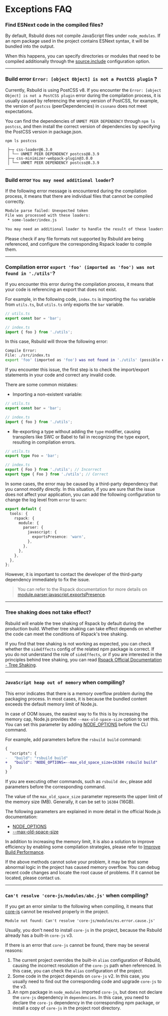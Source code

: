 # Exceptions FAQ

### Find ESNext code in the compiled files?

By default, Rsbuild does not compile JavaScript files under `node_modules`. If an npm package used in the project contains ESNext syntax, it will be bundled into the output.

When this happens, you can specify directories or modules that need to be compiled additionally through the [source.include](/config/source/include) configuration option.

---

### Build error `Error: [object Object] is not a PostCSS plugin` ?

Currently, Rsbuild is using PostCSS v8. If you encounter the `Error: [object Object] is not a PostCSS plugin` error during the compilation process, it is usually caused by referencing the wrong version of PostCSS, for example, the version of `postcss` (peerDependencies) in `cssnano` does not meet expectations.

You can find the dependencies of `UNMET PEER DEPENDENCY` through `npm ls postcss`, and then install the correct version of dependencies by specifying the PostCSS version in package.json.

```
npm ls postcss

 ├─┬ css-loader@6.3.0
 │ └── UNMET PEER DEPENDENCY postcss@8.3.9
 ├─┬ css-minimizer-webpack-plugin@3.0.0
 │ └── UNMET PEER DEPENDENCY postcss@8.3.9
```

---

### Build error `You may need additional loader`?

If the following error message is encountered during the compilation process, it means that there are individual files that cannot be compiled correctly.

```bash
Module parse failed: Unexpected token
File was processed with these loaders:
 * some-loader/index.js

You may need an additional loader to handle the result of these loaders.
```

Please check if any file formats not supported by Rsbuild are being referenced, and configure the corresponding Rspack loader to compile them.

---

### Compilation error `export 'foo' (imported as 'foo') was not found in './utils'`?

If you encounter this error during the compilation process, it means that your code is referencing an export that does not exist.

For example, in the following code, `index.ts` is importing the `foo` variable from `utils.ts`, but `utils.ts` only exports the `bar` variable.

```ts
// utils.ts
export const bar = 'bar';

// index.ts
import { foo } from './utils';
```

In this case, Rsbuild will throw the following error:

```bash
Compile Error:
File: ./src/index.ts
export 'foo' (imported as 'foo') was not found in './utils' (possible exports: bar)
```

If you encounter this issue, the first step is to check the import/export statements in your code and correct any invalid code.

There are some common mistakes:

- Importing a non-existent variable:

```ts
// utils.ts
export const bar = 'bar';

// index.ts
import { foo } from './utils';
```

- Re-exporting a type without adding the `type` modifier, causing transpilers like SWC or Babel to fail in recognizing the type export, resulting in compilation errors.

```ts
// utils.ts
export type Foo = 'bar';

// index.ts
export { Foo } from './utils'; // Incorrect
export type { Foo } from './utils'; // Correct
```

In some cases, the error may be caused by a third-party dependency that you cannot modify directly. In this situation, if you are sure that the issue does not affect your application, you can add the following configuration to change the log level from `error` to `warn`:

```ts title="rsbuild.config.ts"
export default {
  tools: {
    rspack: {
      module: {
        parser: {
          javascript: {
            exportsPresence: 'warn',
          },
        },
      },
    },
  },
};
```

However, it is important to contact the developer of the third-party dependency immediately to fix the issue.

> You can refer to the Rspack documentation for more details on [module.parser.javascript.exportsPresence](https://rspack.dev/config/module#moduleparserjavascriptexportspresence).

---

### Tree shaking does not take effect?

Rsbuild will enable the tree shaking of Rspack by default during the production build. Whether tree shaking can take effect depends on whether the code can meet the conditions of Rspack's tree shaking.

If you find that tree shaking is not working as expected, you can check whether the `sideEffects` config of the related npm package is correct. If you do not understand the role of `sideEffects`, or if you are interested in the principles behind tree shaking, you can read [Rspack Official Documentation - Tree Shaking](https://rspack.dev/guide/optimization/tree-shaking).

---

### `JavaScript heap out of memory` when compiling?

This error indicates that there is a memory overflow problem during the packaging process. In most cases, it is because the bundled content exceeds the default memory limit of Node.js.

In case of OOM issues, the easiest way to fix this is by increasing the memory cap, Node.js provides the `--max-old-space-size` option to set this. You can set this parameter by adding [NODE_OPTIONS](https://nodejs.org/api/cli.html#node_optionsoptions) before the CLI command.

For example, add parameters before the `rsbuild build` command:

```diff title="package.json"
{
  "scripts": {
-   "build": "rsbuild build"
+   "build": "NODE_OPTIONS=--max_old_space_size=16384 rsbuild build"
  }
}
```

If you are executing other commands, such as `rsbuild dev`, please add parameters before the corresponding command.

The value of the `max_old_space_size` parameter represents the upper limit of the memory size (MB). Generally, it can be set to `16384` (16GB).

The following parameters are explained in more detail in the official Node.js documentation:

- [NODE_OPTIONS](https://nodejs.org/api/cli.html#node_optionsoptions)
- [--max-old-space-size](https://nodejs.org/api/cli.html#--max-old-space-sizesize-in-megabytes)

In addition to increasing the memory limit, it is also a solution to improve efficiency by enabling some compilation strategies, please refer to [Improve Build Performance](/guide/optimization/build-performance).

If the above methods cannot solve your problem, it may be that some abnormal logic in the project has caused memory overflow. You can debug recent code changes and locate the root cause of problems. If it cannot be located, please contact us.

---

### `Can't resolve 'core-js/modules/abc.js'` when compiling?

If you get an error similar to the following when compiling, it means that [core-js](https://github.com/zloirock/core-js) cannot be resolved properly in the project.

```
Module not found: Can't resolve 'core-js/modules/es.error.cause.js'
```

Usually, you don't need to install `core-js` in the project, because the Rsbuild already has a built-in `core-js` v3.

If there is an error that `core-js` cannot be found, there may be several reasons:

1. The current project overrides the built-in `alias` configuration of Rsbuild, causing the incorrect resolution of the `core-js` path when referenced. In this case, you can check the `alias` configuration of the project.
2. Some code in the project depends on `core-js` v2. In this case, you usually need to find out the corresponding code and upgrade `core-js` to the v3.
3. An npm package in `node_modules` imported `core-js`, but does not declare the `core-js` dependency in `dependencies`. In this case, you need to declare the `core-js` dependency in the corresponding npm package, or install a copy of `core-js` in the project root directory.
